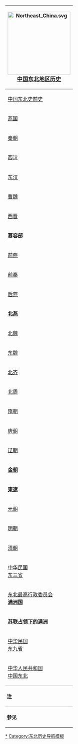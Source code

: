 {| width="260px" class="collapsible collapsed" cellspacing="0" style="float: right; clear: right; background:#f8f8f8; border: 1px solid #BBBBBB; margin-left: 5px; margin-bottom: 5px; font-size: 85%; text-align: center;"
!colspan=14| [[File:Northeast China.svg|center|200px|link=]]<br /><span style="font-size:110%">'''[[中国东北地区历史]]'''</span><br>{{navbar|中国东北历史|mini=1}}
|-
| bgcolor="#FFE1FF" colspan=14| [[中国东北地区历史#史前文明|中国东北史前史]]
|-
| bgcolor="#c1f8f7" colspan=2 rowspan=2| [[燕国]]
| bgcolor="#c1f8f7" colspan=2|<small>('''[[辽西郡]]''')</small>
| bgcolor="#FFE1FF" colspan=2 rowspan=4| [[箕子朝鮮]]
| bgcolor="#d3c2ef" colspan=3 rowspan=4| [[东胡]]
| bgcolor="#f7fabe" colspan=2 rowspan=7| '''[[肃慎]]'''
| bgcolor="#f5d8a9" colspan=3 rowspan=6| '''[[濊貊]]'''
|-
| bgcolor="#c1f8f7" colspan=2|<small>('''[[辽东郡]]''')</small>
|-
| bgcolor="#E0FFFF" colspan=2 rowspan=2| [[秦朝]]
| bgcolor="#E0FFFF" colspan=2|<small>('''[[辽西郡]]''')</small>
|-
| bgcolor="#E0FFFF" colspan=2|<small>('''[[辽东郡]]''')</small>
|-
| bgcolor="#c1f8f7" colspan=2 rowspan=3| [[西汉]]
| bgcolor="#c1f8f7" colspan=2|<small>('''[[辽西郡]]''')</small>
| bgcolor="#FFFFE1" colspan=2 rowspan=2| [[卫满朝鲜]]
| bgcolor="#FFE1FF" colspan=3 rowspan=3| [[匈奴]]
|-
| bgcolor="#c1f8f7" colspan=2|<small>('''[[辽东郡]]''')</small>
|-
| bgcolor="#c1f8f7" colspan=4|<small>([[漢四郡]])</small>
| bgcolor="#FFFFE1" colspan=1 rowspan=13| '''[[扶餘國]]'''
| bgcolor="#FFE1FF" rowspan=7 rowspan=8| [[沃沮]]
| bgcolor="#c1f8f7" rowspan=14| '''[[高句丽]]'''
|-
| bgcolor="#E0FFFF" colspan=2 rowspan=3| [[东汉]]
| bgcolor="#E0FFFF" colspan=4|<small>('''[[辽西郡]]''')</small>
| bgcolor="#d3c2ef" colspan=1 rowspan=3| [[乌桓]]
| bgcolor="#FFFFE1" colspan=2 rowspan=7| [[鲜卑]]
| bgcolor="#FFE1FF" colspan=2 rowspan=12| '''[[挹娄]]'''
|-
| bgcolor="#E0FFFF" colspan=4|<small>('''[[辽东郡]]''')</small>
|-
| bgcolor="#E0FFFF" colspan=4|<small>('''[[玄菟郡]]''')</small>
|-
| bgcolor="#c1f8f7" colspan=2 rowspan=3| [[曹魏]]
| bgcolor="#c1f8f7" colspan=2|<small>('''[[昌黎郡]]''')</small>
| bgcolor="#c1f8f7" colspan=3|<small>('''[[公孫度]]''')</small>
|-
| bgcolor="#c1f8f7" colspan=5|<small>('''[[辽东郡]]''')</small>
|-
| bgcolor="#c1f8f7" colspan=5|<small>('''[[玄菟郡]]''')</small>
|-
| bgcolor="#E0FFFF" colspan=2| [[西晋]]
| bgcolor="#E0FFFF" colspan=5|<small>('''[[平州]]''')</small>
|-
| bgcolor="#FFFFE1" colspan=5| '''[[慕容部]]'''
| bgcolor="#f5d8a9" colspan=4| [[宇文部鮮卑|宇文部]]
| bgcolor="#c1f8f7" colspan=1 rowspan=5|
|-
| bgcolor="#FFFFE1" colspan=2| [[前燕]]
| bgcolor="#FFFFE1" colspan=7|<small>('''[[平州]]''')</small>
|-
| bgcolor="#c1f8f7" colspan=2| [[前秦]]
| bgcolor="#c1f8f7" colspan=7|<small>('''[[平州]]''')</small>
|-
| bgcolor="#FFFFE1" colspan=2| [[后燕]]
| bgcolor="#FFFFE1" colspan=7|<small>('''[[平州]]''')</small>
|-
| bgcolor="#f5d8a9" colspan=9| '''[[北燕]]'''
|-
| bgcolor="#c1f8f7" colspan=2| [[北魏]]
| bgcolor="#c1f8f7" colspan=2|<small>('''[[营州 (北魏)|营州]]''')</small>
| bgcolor="#f7fabe" colspan=1 rowspan=4| [[柔然]]
| bgcolor="#d3c2ef" colspan=2 rowspan=7| [[契丹]]
| bgcolor="#FFE1FF" colspan=1 rowspan=7| [[奚族|库莫奚]]
| bgcolor="#c1f8f7" colspan=2 rowspan=7| '''[[室韦]]'''
| bgcolor="#f7fabe" colspan=1 rowspan=4| '''[[勿吉]]'''
| bgcolor="#c1f8f7" colspan=3 rowspan=7| 
|-
| bgcolor="#E0FFFF" colspan=2| [[东魏]]
| bgcolor="#E0FFFF" colspan=2|<small>('''[[营州 (北魏)|营州]]''')</small>
|-
| bgcolor="#c1f8f7" colspan=2| [[北齐]]
| bgcolor="#c1f8f7" colspan=2|<small>('''[[营州 (北魏)|营州]]''')</small>
|-
| bgcolor="#E0FFFF" colspan=2| [[北周]]
| bgcolor="#E0FFFF" colspan=2|<small>('''[[营州 (北魏)|营州]]''')</small>
|-
| bgcolor="#c1f8f7" colspan=2 rowspan=3| [[隋朝]]
| bgcolor="#c1f8f7" colspan=2|<small>('''[[柳城郡]]''')</small>
| bgcolor="#f5d8a9" colspan=1 rowspan=3| [[突厥]]
| bgcolor="#FFE1FF" colspan=1 rowspan=3| '''[[靺鞨]]'''
|-
| bgcolor="#c1f8f7" colspan=2|<small>('''[[燕郡]]''')</small>
|-
| bgcolor="#c1f8f7" colspan=2|<small>('''[[辽西郡]]''')</small>
|-
| bgcolor="#E0FFFF" colspan=2| [[唐朝]]
| bgcolor="#E0FFFF" colspan=2|<small>([[营州 (北魏)|营州]])</small>
| bgcolor="#E0FFFF" colspan=2|<small>([[松漠都督府]])</small>
| bgcolor="#E0FFFF" colspan=2|<small>([[饶乐都督府]])</small>
| bgcolor="#E0FFFF" colspan=2|<small>('''[[室韦都督府]]''')</small>
| bgcolor="#d3c2ef" colspan=1 rowspan=1|<small>('''[[黑水都督府]]''')</small>
| bgcolor="#FFFFE1" colspan=2| '''[[渤海国]]'''<br><small>('''[[渤海都督府]]''')</small>
| bgcolor="#E0FFFF" colspan=1|<small>('''[[安东都护府]]''')</small>
|-
| bgcolor="#d3c2ef" colspan=2 rowspan=3| [[辽朝]]
| bgcolor="#d3c2ef" colspan=6 rowspan=3|<small>([[上京道]])</small><br><small>('''[[中京道]]''')</small><br><small>('''[[东京道]]''')</small>
| bgcolor="#FFE1FF" colspan=3 rowspan=3|<small>'''[[女真族|女真]]'''</small>
| bgcolor="#d3c2ef" colspan=3| '''[[东丹国]]'''
|-
| bgcolor="#FFFFE1" colspan=3| '''[[定安国]]'''
|-
| bgcolor="#d3c2ef" colspan=3|<small>('''[[东京道]]''')</small>
|-
| bgcolor="#FFE1FF" colspan=2| '''[[金朝]]'''
| bgcolor="#FFE1FF" colspan=6|<small>('''[[东京路]]''')</small>
| bgcolor="#FFE1FF" colspan=6|<small>('''[[上京路]]''')</small>
|-
| bgcolor="#d7e3f8" colspan=8| '''[[东辽国|東遼]]'''
| bgcolor="#f7fabe" colspan=7| '''[[东夏|大真國]]'''
|-
| bgcolor="#c1f8f7" colspan=3| [[元朝]]
| bgcolor="#c1f8f7" colspan=12|('''[[辽阳行省]]''')
|-
| bgcolor="#E0FFFF" colspan=2 rowspan=2| [[明朝]]
| bgcolor="#E0FFFF" colspan=3 rowspan=2|<small>('''[[辽东都指挥使司|辽东都司]]''')</small>
| bgcolor="#E0FFFF" colspan=9|('''[[奴兒干都指揮使司|奴尔干都司]]''')
|-
| bgcolor="#f7fabe" colspan=3| '''[[建州女真]]'''
| bgcolor="#FFE1FF" colspan=3| '''[[海西女真]]'''
| bgcolor="#FFFFE1" colspan=3| '''[[野人女真]]'''
|-
| bgcolor="#f7fabe" colspan=2 rowspan=2| [[清朝]]
| bgcolor="#f7fabe" colspan=12 |('''[[满洲地区]]'''：[[黑龍江將軍]]、[[吉林将军]]、[[盛京将军]])
|-
| bgcolor="#f7fabe" colspan=9|('''[[东三省]]''')
| bgcolor="#FFFFE1" colspan=3| [[俄罗斯帝国|俄占]][[外东北|外满]]
|-
| bgcolor="#E0FFFF" colspan=11 rowspan=2 | [[中华民国]]<br />[[东三省]]
| bgcolor="#FFE1FF" colspan=3| [[远东共和国]]
|-
| bgcolor="#FFFFE1" colspan=3 rowspan=3 | [[苏联]][[远东]]
|-
| bgcolor="#f7fabe" colspan=11| [[东北最高行政委员会]]<br>'''[[满洲国]]'''
|-
| bgcolor="#c1f8f7" colspan=11| '''[[苏联占领下的满洲]]'''
|-
| bgcolor="#E0FFFF" colspan=11| [[中华民国]]<br />[[东九省]]
|-
| bgcolor="#c1f8f7" colspan=11| [[中华人民共和国]]<br />[[中国东北]]
| bgcolor="#FFE1FF" colspan=3| [[俄罗斯|俄]][[远东联邦管区|远东]]
|- 
| align="left" colspan="3" style="border-top:1px solid #BBBBBB; padding:0.3em 0 0.3em 0.3em; vertical-align:top"| '''注'''
| align="left" colspan="11" style="border-top:1px solid #BBBBBB; padding:0.3em 0.3em 0.3em 0; vertical-align:text-top"| 政区、政权大部在今东北三省者用粗体。
|- 
| align="left" colspan="3" style="border-top:1px solid #BBBBBB; padding:0.3em 0 0.3em 0.3em; vertical-align:top"| '''参见'''
| align="left" colspan="11" style="border-top:1px solid #BBBBBB; padding:0.3em 0.3em 0.3em 0; vertical-align:text-top"| 
* [[辽宁历史]]
* [[吉林历史]]
* [[黑龙江历史]]
|}<noinclude>

[[Category:东北历史|*]]
[[Category:东北历史导航模板]]
</noinclude>
